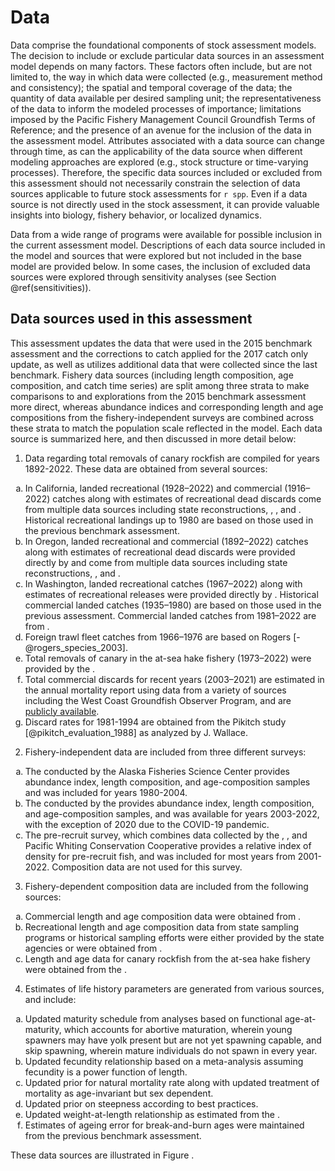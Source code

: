 # Data

Data comprise the foundational components of stock assessment models. The decision to include or exclude particular data sources in an assessment model depends on many factors. These factors often include, but are not limited to, the way in which data were collected (e.g., measurement method and consistency); the spatial and temporal coverage of the data; the quantity of data available per desired sampling unit; the representativeness of the data to inform the modeled processes of importance; limitations imposed by the Pacific Fishery Management Council Groundfish Terms of Reference; and the presence of an avenue for the inclusion of the data in the assessment model. Attributes associated with a data source can change through time, as can the applicability of the data source when different modeling approaches are explored (e.g., stock structure or time-varying processes). Therefore, the specific data sources included or excluded from this assessment should not necessarily constrain the selection of data sources applicable to future stock assessments for `r spp`. Even if a data source is not directly used in the stock assessment, it can provide valuable insights into biology, fishery behavior, or localized dynamics.

Data from a wide range of programs were available for possible inclusion in the current assessment model. Descriptions of each data source included in the model and sources that were explored but not included in the base model are provided below. In some cases, the inclusion of excluded data sources were explored through sensitivity analyses (see Section \@ref(sensitivities)).

## Data sources used in this assessment

This assessment updates the data that were used in the 2015 benchmark assessment and the corrections to catch applied for the 2017 catch only update, as well as utilizes additional data that were collected since the last benchmark. Fishery data sources (including length composition, age composition, and catch time series) are split among three strata to make comparisons to and explorations from the 2015 benchmark assessment more direct, whereas abundance indices and corresponding length and age compositions from the fishery-independent surveys are combined across these strata to match the population scale reflected in the model. Each data source is summarized here, and then discussed in more detail below:

1.  Data regarding total removals of canary rockfish are compiled for years 1892-2022. These data are obtained from several sources:

```{=html}
<!-- -->
```
a.  In California, landed recreational (1928--2022) and commercial (1916--2022) catches along with estimates of recreational dead discards come from multiple data sources including state reconstructions, \gls{calcom}, \gls{recfin}, and \gls{pacfin}. Historical recreational landings up to 1980 are based on those used in the previous benchmark assessment.
b.  In Oregon, landed recreational and commercial (1892--2022) catches along with estimates of recreational dead discards were provided directly by \gls{odfw} and come from multiple data sources including state reconstructions, \gls{pacfin}, and \gls{recfin}.
c.  In Washington, landed recreational catches (1967--2022) along with estimates of recreational releases were provided directly by \gls{wdfw}. Historical commercial landed catches (1935--1980) are based on those used in the previous assessment. Commercial landed catches from 1981--2022 are from \gls{pacfin}.
d.  Foreign trawl fleet catches from 1966--1976 are based on Rogers [-@rogers_species_2003].
e.  Total removals of canary in the at-sea hake fishery (1973--2022) were provided by the \gls{nwfsc} \gls{ashop}.
f.  Total commercial discards for recent years (2003--2021) are estimated in the annual mortality report using data from a variety of sources including the West Coast Groundfish Observer Program, and are [publicly available](https://www.pcouncil.org/documents/2022/08/g-1-b-nwfsc-report-1-estimated-discard-and-catch-of-groundfish-species-in-the-2021-west-coast-fisheries.pdf/).
g.  Discard rates for 1981-1994 are obtained from the Pikitch study [@pikitch_evaluation_1988] as analyzed by J. Wallace.

<!-- -->

2.  Fishery-independent data are included from three different surveys:

<!-- -->

a.  The \gls{s-tri} conducted by the Alaska Fisheries Science Center provides abundance index, length composition, and age-composition samples and was included for years 1980-2004.
b.  The \gls{s-wcgbt} conducted by the \gls{nwfsc} provides abundance index, length composition, and age-composition samples, and was available for years 2003-2022, with the exception of 2020 due to the COVID-19 pandemic.
c.  The pre-recruit survey, which combines data collected by the \gls{swfsc}, \gls{nwfsc}, and Pacific Whiting Conservation Cooperative provides a relative index of density for pre-recruit fish, and was included for most years from 2001-2022. Composition data are not used for this survey.

<!-- -->

3.  Fishery-dependent composition data are included from the following sources:

<!-- -->

a.  Commercial length and age composition data were obtained from \gls{pacfin}.
b.  Recreational length and age composition data from state sampling programs or historical sampling efforts were either provided by the state agencies or were obtained from \gls{recfin}.
c.  Length and age data for canary rockfish from the at-sea hake fishery were obtained from the \gls{nwfsc} \gls{ashop}.

<!-- -->

4.  Estimates of life history parameters are generated from various sources, and include:

<!-- -->

a.  Updated maturity schedule from analyses based on functional age-at-maturity, which accounts for abortive maturation, wherein young spawners may have yolk present but are not yet spawning capable, and skip spawning, wherein mature individuals do not spawn in every year.
b.  Updated fecundity relationship based on a meta-analysis assuming fecundity is a power function of length.
c.  Updated prior for natural mortality rate along with updated treatment of mortality as age-invariant but sex dependent.
d.  Updated prior on steepness according to best practices.
e.  Updated weight-at-length relationship as estimated from the \gls{s-wcgbt}.
f.  Estimates of ageing error for break-and-burn ages were maintained from the previous benchmark assessment.

These data sources are illustrated in Figure \ref{fig:data-plot}.
